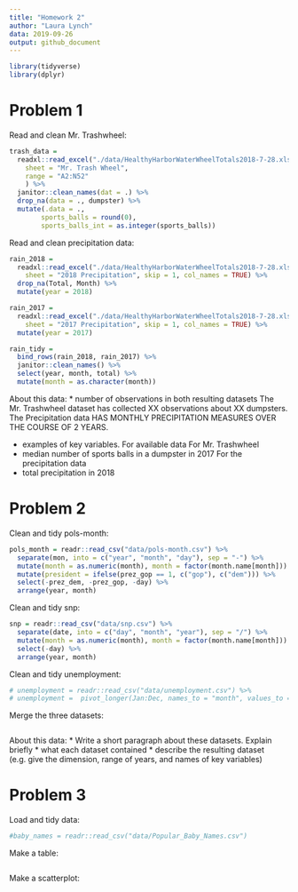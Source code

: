 ```yaml
---
title: "Homework 2"
author: "Laura Lynch"
data: 2019-09-26
output: github_document
---
```


```r
library(tidyverse)
library(dplyr)
```

# Problem 1
Read and clean Mr. Trashwheel:
```r
trash_data = 
  readxl::read_excel("./data/HealthyHarborWaterWheelTotals2018-7-28.xlsx",
    sheet = "Mr. Trash Wheel",
    range = "A2:N52"
    ) %>% 
  janitor::clean_names(dat = .) %>% 
  drop_na(data = ., dumpster) %>% 
  mutate(.data = ., 
        sports_balls = round(0),
        sports_balls_int = as.integer(sports_balls))
```

Read and clean precipitation data:
```r
rain_2018 = 
  readxl::read_excel("./data/HealthyHarborWaterWheelTotals2018-7-28.xlsx",
    sheet = "2018 Precipitation", skip = 1, col_names = TRUE) %>%
  drop_na(Total, Month) %>%
  mutate(year = 2018)

rain_2017 = 
  readxl::read_excel("./data/HealthyHarborWaterWheelTotals2018-7-28.xlsx",
    sheet = "2017 Precipitation", skip = 1, col_names = TRUE) %>%
  mutate(year = 2017)

rain_tidy = 
  bind_rows(rain_2018, rain_2017) %>%
  janitor::clean_names() %>%
  select(year, month, total) %>%
  mutate(month = as.character(month))
```

About this data:
* number of observations in both resulting datasets 
The Mr. Trashwheel dataset has collected XX observations about XX dumpsters.
The Precipitation data HAS MONTHLY PRECIPITATION MEASURES OVER THE COURSE OF 2 YEARS.

* examples of key variables. For available data
For Mr. Trashwheel
* median number of sports balls in a dumpster in 2017
For the precipitation data
* total precipitation in 2018



# Problem 2
Clean and tidy pols-month:
```r
pols_month = readr::read_csv("data/pols-month.csv") %>%
  separate(mon, into = c("year", "month", "day"), sep = "-") %>%
  mutate(month = as.numeric(month), month = factor(month.name[month])) %>%
  mutate(president = ifelse(prez_gop == 1, c("gop"), c("dem"))) %>%
  select(-prez_dem, -prez_gop, -day) %>%
  arrange(year, month)
```

Clean and tidy snp:
```r
snp = readr::read_csv("data/snp.csv") %>%
  separate(date, into = c("day", "month", "year"), sep = "/") %>%
  mutate(month = as.numeric(month), month = factor(month.name[month])) %>%
  select(-day) %>%
  arrange(year, month)
```
Clean and tidy unemployment:
```r
# unemployment = readr::read_csv("data/unemployment.csv") %>%
# unemployment =  pivot_longer(Jan:Dec, names_to = "month", values_to = "percent_unemploy")
```
Merge the three datasets:
```r
```
About this data:
* Write a short paragraph about these datasets. Explain briefly 
* what each dataset contained
* describe the resulting dataset (e.g. give the dimension, range of years, and names of key variables)

# Problem 3
Load and tidy data:
```r
#baby_names = readr::read_csv("data/Popular_Baby_Names.csv")
```
Make a table:
```r
```
Make a scatterplot:
```r
```